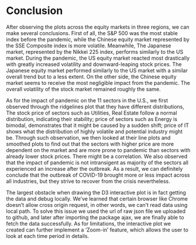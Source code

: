 # Conclusion

After observing the plots across the equity markets in three regions, we can make several 
conclusions. First of all, the S&P 500 was the most stable index before the pandemic, while 
the Chinese equity market represented by the SSE Composite index is more volatile. Meanwhile, 
The Japanese market, represented by the Nikkei 225 index, performs similarly to the US market. 
During the pandemic, the US equity market reacted most drastically with greatly increased 
volatility and downward-leaping stock prices. The Japanese equity market performed similarly 
to the US market with a similar overall trend but to a less extent. On the other side, the 
Chinese equity market seems to receive the most negligible impact from the pandemic. The overall 
volatility of the stock market remained roughly the same.

As for the impact of pandemic on the 11 sectors in the U.S., we first observed
through the ridgelines plot that they have different distributions, The stock price of
sectors such as Utilities, Real Estate follow a normal distribution, indicating their stability; price of sectors
such as Energy is bimodal, demonstrates that it might be caused by a sudden shift; price of IT
shows what the distribution of highly volatile and potential industry might be. Through
such observation, we then looked at their line plots and smoothed plots to find out that
the sectors with higher price are more dependent on the market and are more prone to pandemic
than sectors with already lower stock prices. There might be a correlation. We also observed
that the impact of pandemic is not intransigent as majority of the sectors all experienced
an increase after the outbreak. As a result, we can definitely conclude that the outbreak of COVID-19
brought more or less impact across all industries, but they strive to recover from the crisis nevertheless.

The largest obstacle when drawing the D3 interactive plot is in fact getting the data and debug locally.
We've learned that certain browser like Chrome doesn't allow cross origin request, in other words, we
can't read data using local path. To solve this issue we used the url of raw json file we uploaded to github,
and later after importing the package ajax, we are finally able to fetch the data successfully. As for
limitations, the interactive plot we created can further implement a 'Zoom-in' feature, which allows the
user to look at each time period in details.